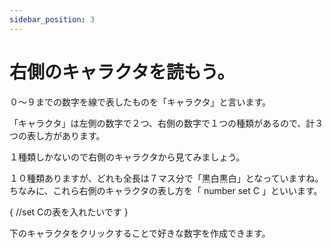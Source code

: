```yaml
---
sidebar_position: 3
---
```



# 右側のキャラクタを読もう。

０～９までの数字を線で表したものを「キャラクタ」と言います。

「キャラクタ」は左側の数字で２つ、右側の数字で１つの種類があるので、計３つの表し方があります。

１種類しかないので右側のキャラクタから見てみましょう。

１０種類ありますが、どれも全長は７マス分で「黒白黒白」となっていますね。\
ちなみに、これら右側のキャラクタの表し方を「 number set C 」といいます。

{
//set Cの表を入れたいです
}

下のキャラクタをクリックすることで好きな数字を作成できます。

<CreateSymbolCharacterPlayground isLeft={false} />

